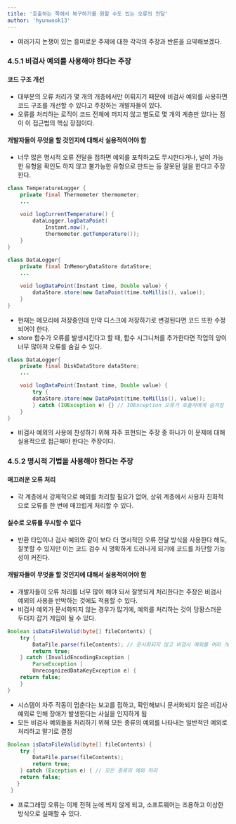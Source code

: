 ```yaml
---
title: '호출하는 쪽에서 복구하기를 원할 수도 있는 오류의 전달'
author: 'hyunwook13'
---
```


- 여러가지 논쟁이 있는 흥미로운 주제에 대한 각각의 주장과 반론을 요약해보겠다.

### 4.5.1 비검사 예외를 사용해야 한다는 주장
#### 코드 구조 개선
- 대부분의 오류 처리가 몇 개의 개층에서만 이뤄지기 때문에 비검사 예외를 사용하면 코드 구조를 개선할 수 있다고 주장하는 개발자들이 있다.
- 오류를 처리하는 로직이 코드 전체에 퍼지지 않고 별도로 몇 개의 계층만 있다는 점이 이 접근법의 핵심 장점이다.
    
#### 개발자들이 무엇을 할 것인지에 대해서 실용적이어야 함
- 너무 많은 명시적 오류 전달을 접하면 예외를 포착하고도 무시한다거나, 널이 가능한 유형을 확인도 하지 않고 불가능한 유형으로 만드는 등 잘못된 일을 한다고 주장한다.

```java
class TemperatureLogger { 
    private final Thermometer thermometer;
    ...
    
    void logCurrentTemperature() { 
        dataLogger.logDataPoint(
            Instant.now(),
            thermometer.getTemperature());
    }
}
    
class DataLogger{
    private final InMemoryDataStore dataStore;
    ...

    void logDataPoint(Instant time, Double value) { 
        dataStore.store(new DataPoint(time.toMillis(), value));
    }
}
```
    
- 현재는 메모리에 저장중인데 만약 디스크에 저장하기로 변경된다면 코드 또한 수정되어야 한다.
- store 함수가 오류를 발생시킨다고 할 때, 함수 시그니처를 추가한다면 작업의 양이 너무 많아져 오류를 숨길 수 있다.
    
```java
class DataLogger{
    private final DiskDataStore dataStore;
    ...

    void logDataPoint(Instant time, Double value) { 
        try {
        dataStore.store(new DataPoint(time.toMillis(), value));
        } catch (IOException e) {} // IOException 오류가 호출자에게 숨겨짐
    }
}
```

- 비검사 예외의 사용에 찬성하기 위해 자주 표현되는 주장 중 하나가 이 문제에 대해 실용적으로 접근해야 한다는 주장이다.

### 4.5.2 명시적 기법을 사용해야 한다는 주장
#### 매끄러운 오류 처리
- 각 계층에서 강제적으로 예외를 처리할 필요가 없어, 상위 계층에서 사용자 친화적으로 오류를 한 번에 매끄럽게 처리할 수 있다.
#### 실수로 오류를 무시할 수 없다
- 반환 타입이나 검사 예외와 같이 보다 더 명시적인 오류 전달 방식을 사용한다 해도, 잘못할 수 있지만 이는 코드 검수 시 명확하게 드러나게 되기에 코드를 차단할 가능성이 커진다.
#### 개발자들이 무엇을 할 것인지에 대해서 실용적이어야 함
- 개발자들이 오류 처리를 너무 많이 해야 되서 잘못되게 처리한다는 주장은 비검사 예외의 사용을 반박하는 것에도 적용할 수 있다.
- 비검사 예외가 문서화되지 않는 경우가 많기에, 예외를 처리하는 것이 당황스러운 두더지 잡기 게임이 될 수 있다.

```java
Boolean isDataFileValid(byte[] fileContents) { 
    try {
        DataFile.parse(fileContents); // 문서화되지 않고 비검사 예외를 여러 개 발생 시킳 수 있음
        return true;
    } catch (InvalidEncodingException | 
        ParseException |
        UnrecognizedDataKeyException e) {
    return false;
    }
}
```

- 시스템이 자주 작동이 멈춘다는 보고를 접하고, 확인해보니 문서화되지 않은 비검사 예외로 인해 장애가 발생한다는 사실을 인지하게 됨
- 모든 비검사 예외들을 처리하기 위해 모든 종류의 예외를 나타내는 일반적인 예외로 처리하고 말기로 결정
    
```java
Boolean isDataFileValid(byte[] fileContents) { 
    try {
        DataFile.parse(fileContents); 
        return true;
    } catch (Exception e) { // 모든 종류의 예외 처리
    return false;
   }
 }
```

- 프로그래밍 오류는 이제 전혀 눈에 띄지 않게 되고, 소프트웨어는 조용하고 이상한 방식으로 실패할 수 있다. 